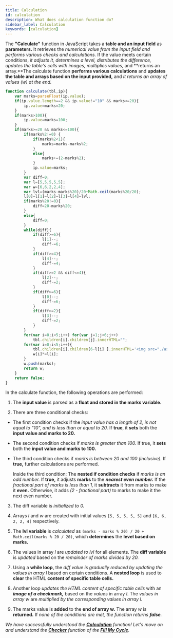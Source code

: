 ```yaml
---
title: Calculation
id: calculation
description: What does calculation function do?
sidebar_label: Calculation
keywords: [calculation]
---
```


The **"Calculate"** function in JavaScript takes a **table and an input field** as **parameters.** It retrieves the *numerical value from the input field and performs various checks and calculations.* If the value meets certain conditions, *it adjusts it, determines a level, distributes the difference, updates the table's cells with images, multiplies values,* and **returns an array.**The calculate function **performs various calculations** and **updates the table and arrays based on the input provided,** and *it returns an array of values (w) at the end.*

```jsx title="script.js" {3-4,6-7,9-12,15,22-25,55-56}showLineNumbers
function calculate(tbl,ip){
	var marks=parseFloat(ip.value);
	if(ip.value.length==2 && ip.value!="10" && marks<=20){
		ip.value=marks=20;
	}
	if(marks>100){
		ip.value=marks=100;
	}
	if(marks>=20 && marks<=100){
		if(marks%2!=0) {
			if(marks%2<1){
				marks=marks-marks%2;
			}
			else{
				marks+=(2-marks%2);
			}
			ip.value=marks;
		}
		var diff=0;
		var l=[5,5,5,5,5];
		var w=[6,6,2,2,4];
		var lvl=(marks-marks%20)/20+Math.ceil(marks%20/20);
		l[0]=l[1]=l[2]=l[3]=l[4]=lvl;
		if(marks%20!=0){
			diff=20-marks%20;
		}
		else{
			diff=0;
		}
		while(diff){
			if(diff>=6){
				l[1]--;
				diff-=6;
			}
			if(diff>=4){
				l[4]--;
				diff-=4;
			}
			if(diff>=2 && diff<=4){
				l[2]--;
				diff-=2;
			}
			if(diff>=6){
				l[0]--;
				diff-=6;
			}
			if(diff>=2){
				l[3]--;
				diff-=2;
			}
		}
		for(var i=0;i<5;i++) for(var j=1;j<6;j++)
			tbl.children[i].children[j].innerHTML="";
		for(var i=0;i<5;i++){
			tbl.children[i].children[6-l[i] ].innerHTML='<img src="./assets/images/check.png" style= "height:50px; width:60px;">';
			w[i]*=l[i];
		}
		w.push(marks);
		return w;
	}
	return false;
}
```


In the calculate function, the following operations are performed:

1. The **input value** is parsed as a **float and stored in the marks variable.** 

2. There are three conditional checks:

 * The first condition checks if the *input value has a length of 2, is not equal to "10", and is less than or equal to 20.* If **true**, it **sets** both the **input value and marks to 20.**
 
 * The second condition checks if *marks is greater than 100.* If true, it **sets** both the **input value and marks to 100.**
 
 * The third condition checks if *marks is between 20 and 100 (inclusive).* If **true,** further calculations are performed.
    
    Inside the third condition:
    The **nested if condition checks** if *marks is an odd number.* If **true,** it adjusts **marks** to the ***nearest even number.*** If the *fractional part of marks is less than 1,* it **subtracts** it from marks to make it **even.** Otherwise, it adds *(2 - fractional part)* to marks to make it the next even number.

3. The diff variable is *initialized to 0.*

4. Arrays *l* and *w* are created with initial values `[5, 5, 5, 5, 5]` and `[6, 6, 2, 2, 4]` respectively.

5. The **lvl variable** is *calculated* as `(marks - marks % 20) / 20 + Math.ceil(marks % 20 / 20)`, which **determines** the **level based on marks.**

6. The values in array *l* are *updated to lvl* for all elements. The **diff variable** is *updated* based on the *remainder of marks divided by 20.*

7. Using a **while loop,** the *diff value is gradually reduced by updating the values in array l* based on certain conditions. A **nested loop** is used to **clear** the HTML **content of specific table cells.**

8. Another loop *updates the HTML content of specific table cells* with an ***image of a checkmark,*** based on the *values* in array *l*. The *values in array w* are *multiplied by the corresponding values in array l.*

9. The marks value is **added** to the **end of array w.** The array *w* is **returned.** If *none of the conditions are met, the function returns **false**.*

_We have successfully understood the [**Calculation**](calculation) function! Let's move on and understand the [**Checker**](checker) function of the **[Fill My Cycle](fillmycycle.tcetmumbai.in/)**._